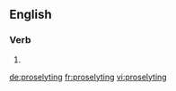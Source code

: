 ==English==

{{rfp|lang=en}}

===Verb===
{{head|en}}

# {{present participle of|proselyte|lang=en}}

[[de:proselyting]]
[[fr:proselyting]]
[[vi:proselyting]]